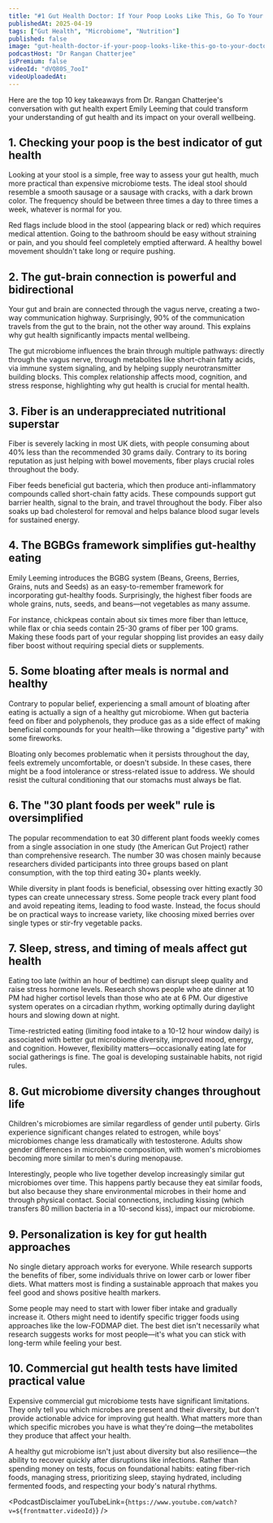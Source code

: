 ```yaml
---
title: "#1 Gut Health Doctor: If Your Poop Looks Like This, Go To Your Doctor! - Prevent Disease In 2025"
publishedAt: 2025-04-19
tags: ["Gut Health", "Microbiome", "Nutrition"]
published: false
image: "gut-health-doctor-if-your-poop-looks-like-this-go-to-your-doctor.jpg"
podcastHost: "Dr Rangan Chatterjee"
isPremium: false
videoId: "dVQ80S_7ooI"
videoUploadedAt:
---
```



<PodcastSummaryPageLayout frontmatter={frontmatter}>

Here are the top 10 key takeaways from Dr. Rangan Chatterjee's conversation with gut health expert Emily Leeming that could transform your understanding of gut health and its impact on your overall wellbeing.

## 1. Checking your poop is the best indicator of gut health

Looking at your stool is a simple, free way to assess your gut health, much more practical than expensive microbiome tests. The ideal stool should resemble a smooth sausage or a sausage with cracks, with a dark brown color. The frequency should be between three times a day to three times a week, whatever is normal for you.

Red flags include blood in the stool (appearing black or red) which requires medical attention. Going to the bathroom should be easy without straining or pain, and you should feel completely emptied afterward. A healthy bowel movement shouldn't take long or require pushing.

## 2. The gut-brain connection is powerful and bidirectional

Your gut and brain are connected through the vagus nerve, creating a two-way communication highway. Surprisingly, 90% of the communication travels from the gut to the brain, not the other way around. This explains why gut health significantly impacts mental wellbeing.

The gut microbiome influences the brain through multiple pathways: directly through the vagus nerve, through metabolites like short-chain fatty acids, via immune system signaling, and by helping supply neurotransmitter building blocks. This complex relationship affects mood, cognition, and stress response, highlighting why gut health is crucial for mental health.

## 3. Fiber is an underappreciated nutritional superstar

Fiber is severely lacking in most UK diets, with people consuming about 40% less than the recommended 30 grams daily. Contrary to its boring reputation as just helping with bowel movements, fiber plays crucial roles throughout the body.

Fiber feeds beneficial gut bacteria, which then produce anti-inflammatory compounds called short-chain fatty acids. These compounds support gut barrier health, signal to the brain, and travel throughout the body. Fiber also soaks up bad cholesterol for removal and helps balance blood sugar levels for sustained energy.

## 4. The BGBGs framework simplifies gut-healthy eating

Emily Leeming introduces the BGBG system (Beans, Greens, Berries, Grains, nuts and Seeds) as an easy-to-remember framework for incorporating gut-healthy foods. Surprisingly, the highest fiber foods are whole grains, nuts, seeds, and beans—not vegetables as many assume.

For instance, chickpeas contain about six times more fiber than lettuce, while flax or chia seeds contain 25-30 grams of fiber per 100 grams. Making these foods part of your regular shopping list provides an easy daily fiber boost without requiring special diets or supplements.

## 5. Some bloating after meals is normal and healthy

Contrary to popular belief, experiencing a small amount of bloating after eating is actually a sign of a healthy gut microbiome. When gut bacteria feed on fiber and polyphenols, they produce gas as a side effect of making beneficial compounds for your health—like throwing a "digestive party" with some fireworks.

Bloating only becomes problematic when it persists throughout the day, feels extremely uncomfortable, or doesn't subside. In these cases, there might be a food intolerance or stress-related issue to address. We should resist the cultural conditioning that our stomachs must always be flat.

## 6. The "30 plant foods per week" rule is oversimplified

The popular recommendation to eat 30 different plant foods weekly comes from a single association in one study (the American Gut Project) rather than comprehensive research. The number 30 was chosen mainly because researchers divided participants into three groups based on plant consumption, with the top third eating 30+ plants weekly.

While diversity in plant foods is beneficial, obsessing over hitting exactly 30 types can create unnecessary stress. Some people track every plant food and avoid repeating items, leading to food waste. Instead, the focus should be on practical ways to increase variety, like choosing mixed berries over single types or stir-fry vegetable packs.

## 7. Sleep, stress, and timing of meals affect gut health

Eating too late (within an hour of bedtime) can disrupt sleep quality and raise stress hormone levels. Research shows people who ate dinner at 10 PM had higher cortisol levels than those who ate at 6 PM. Our digestive system operates on a circadian rhythm, working optimally during daylight hours and slowing down at night.

Time-restricted eating (limiting food intake to a 10-12 hour window daily) is associated with better gut microbiome diversity, improved mood, energy, and cognition. However, flexibility matters—occasionally eating late for social gatherings is fine. The goal is developing sustainable habits, not rigid rules.

## 8. Gut microbiome diversity changes throughout life

Children's microbiomes are similar regardless of gender until puberty. Girls experience significant changes related to estrogen, while boys' microbiomes change less dramatically with testosterone. Adults show gender differences in microbiome composition, with women's microbiomes becoming more similar to men's during menopause.

Interestingly, people who live together develop increasingly similar gut microbiomes over time. This happens partly because they eat similar foods, but also because they share environmental microbes in their home and through physical contact. Social connections, including kissing (which transfers 80 million bacteria in a 10-second kiss), impact our microbiome.

## 9. Personalization is key for gut health approaches

No single dietary approach works for everyone. While research supports the benefits of fiber, some individuals thrive on lower carb or lower fiber diets. What matters most is finding a sustainable approach that makes you feel good and shows positive health markers.

Some people may need to start with lower fiber intake and gradually increase it. Others might need to identify specific trigger foods using approaches like the low-FODMAP diet. The best diet isn't necessarily what research suggests works for most people—it's what you can stick with long-term while feeling your best.

## 10. Commercial gut health tests have limited practical value

Expensive commercial gut microbiome tests have significant limitations. They only tell you which microbes are present and their diversity, but don't provide actionable advice for improving gut health. What matters more than which specific microbes you have is what they're doing—the metabolites they produce that affect your health.

A healthy gut microbiome isn't just about diversity but also resilience—the ability to recover quickly after disruptions like infections. Rather than spending money on tests, focus on foundational habits: eating fiber-rich foods, managing stress, prioritizing sleep, staying hydrated, including fermented foods, and respecting your body's natural rhythms.

<PodcastDisclaimer
  youTubeLink={`https://www.youtube.com/watch?v=${frontmatter.videoId}`}
/>

</PodcastSummaryPageLayout>
